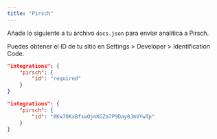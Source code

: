 ```yaml
---
title: "Pirsch"
---
```


Añade lo siguiente a tu archivo `docs.json` para enviar analítica a Pirsch.

Puedes obtener el ID de tu sitio en Settings > Developer > Identification Code.

<CodeGroup>

```json Opciones de analítica en docs.json
"integrations": {
    "pirsch": {
        "id": "required"
    }
}
```

```json Ejemplo
"integrations": {
    "pirsch": {
        "id": "8Kw7OKxBfswOjnKGZa7P9Day8JmVYwTp"
    }
}
```

</CodeGroup>
